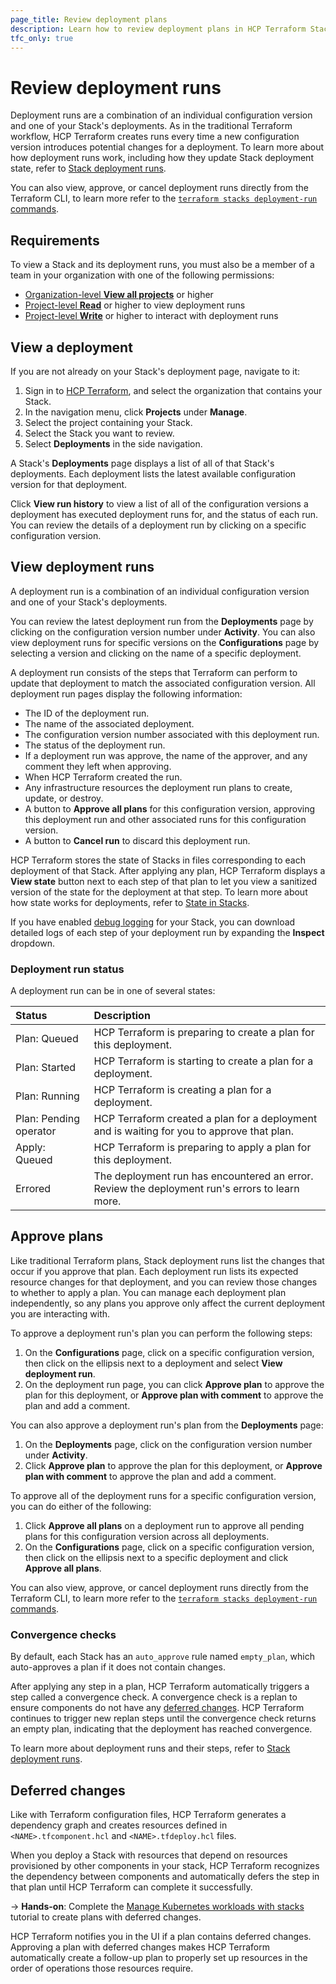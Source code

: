 ```yaml
---
page_title: Review deployment plans
description: Learn how to review deployment plans in HCP Terraform Stacks.
tfc_only: true
---
```


# Review deployment runs

Deployment runs are a combination of an individual configuration version and one of your Stack's deployments. As in the traditional Terraform workflow, HCP Terraform creates runs every time a new configuration version introduces potential changes for a deployment. To learn more about how deployment runs work, including how they update Stack deployment state, refer to [Stack deployment runs](/terraform/cloud-docs/stacks/runs).

You can also view, approve, or cancel deployment runs directly from the Terraform CLI, to learn more refer to the [`terraform stacks deployment-run` commands](/terraform/cli/commands/stacks/deployment-run).

## Requirements

To view a Stack and its deployment runs, you must also be a member of a team in your organization with one of the following permissions:
* [Organization-level **View all projects**](/terraform/cloud-docs/users-teams-organizations/permissions) or higher
* [Project-level **Read**](/terraform/cloud-docs/users-teams-organizations/permissions) or higher to view deployment runs
* [Project-level **Write**](/terraform/cloud-docs/users-teams-organizations/permissions) or higher to interact with deployment runs

## View a deployment

If you are not already on your Stack's deployment page, navigate to it:

1. Sign in to [HCP Terraform](https://app.terraform.io), and select the organization that contains your Stack.
1. In the navigation menu, click **Projects** under **Manage**.
1. Select the project containing your Stack.
1. Select the Stack you want to review.
1. Select **Deployments** in the side navigation.

A Stack's **Deployments** page displays a list of all of that Stack's deployments. Each deployment lists the latest available configuration version for that deployment.

Click **View run history** to view a list of all of the configuration versions a deployment has executed deployment runs for, and the status of each run. You can review the details of a deployment run by clicking on a specific configuration version.

## View deployment runs

A deployment run is a combination of an individual configuration version and one of your Stack's deployments.

You can review the latest deployment run from the **Deployments** page by clicking on the configuration version number under **Activity**. You can also view deployment runs for specific versions on the **Configurations** page by selecting a version and clicking on the name of a specific deployment.

A deployment run consists of the steps that Terraform can perform to update that deployment to match the associated configuration version. All deployment run pages display the following information:

- The ID of the deployment run.
- The name of the associated deployment.
- The configuration version number associated with this deployment run.
- The status of the deployment run.
- If a deployment run was approve, the name of the approver, and any comment they left when approving.
- When HCP Terraform created the run.
- Any infrastructure resources the deployment run plans to create, update, or destroy.
- A button to **Approve all plans** for this configuration version, approving this deployment run and other associated runs for this configuration version.
- A button to **Cancel run** to discard this deployment run.

HCP Terraform stores the state of Stacks in files corresponding to each deployment of that Stack. After applying any plan, HCP Terraform displays a **View state** button next to each step of that plan to let you view a sanitized version of the state for the deployment at that step. To learn more about how state works for deployments, refer to [State in Stacks](/terraform/cloud-docs/stacks/state).

If you have enabled [debug logging](/terraform/cloud-docs/stacks/configure) for your Stack, you can download detailed logs of each step of your deployment run by expanding the **Inspect** dropdown.

### Deployment run status

A deployment run can be in one of several states:

| Status | Description |
| :---- | :---- |
| Plan: Queued | HCP Terraform is preparing to create a plan for this deployment. |
| Plan: Started | HCP Terraform is starting to create a plan for a deployment. |
| Plan: Running | HCP Terraform is creating a plan for a deployment. |
| Plan: Pending operator | HCP Terraform created a plan for a deployment and is waiting for you to approve that plan. |
| Apply: Queued | HCP Terraform is preparing to apply a plan for this deployment. |
| Errored | The deployment run has encountered an error. Review the deployment run's errors to learn more. |

## Approve plans

Like traditional Terraform plans, Stack deployment runs list the changes that occur if you approve that plan. Each deployment run lists its expected resource changes for that deployment, and you can review those changes to whether to apply a plan. You can manage each deployment plan independently, so any plans you approve only affect the current deployment you are interacting with.

To approve a deployment run's plan you can perform the following steps:
1. On the **Configurations** page, click on a specific configuration version, then click on the ellipsis next to a deployment and select **View deployment run**.
1. On the deployment run page, you can click **Approve plan** to approve the plan for this deployment, or **Approve plan with comment** to approve the plan and add a comment.

You can also approve a deployment run's plan from the **Deployments** page:
1. On the **Deployments** page, click on the configuration version number under **Activity**.
1. Click **Approve plan** to approve the plan for this deployment, or **Approve plan with comment** to approve the plan and add a comment.

To approve all of the deployment runs for a specific configuration version, you can do either of the following:
1. Click **Approve all plans** on a deployment run to approve all pending plans for this configuration version across all deployments.
1. On the **Configurations** page, click on a specific configuration version, then click on the ellipsis next to a specific deployment and click **Approve all plans**.

You can also view, approve, or cancel deployment runs directly from the Terraform CLI, to learn more refer to the [`terraform stacks deployment-run` commands](/terraform/cli/commands/stacks/deployment-run).

### Convergence checks

By default, each Stack has an `auto_approve` rule named `empty_plan`, which auto-approves a plan if it does not contain changes.

After applying any step in a plan, HCP Terraform automatically triggers a step called a convergence check. A convergence check is a replan to ensure components do not have any [deferred changes](#deferred-changes). HCP Terraform continues to trigger new replan steps until the convergence check returns an empty plan, indicating that the deployment has reached convergence.

To learn more about deployment runs and their steps, refer to [Stack deployment runs](/terraform/cloud-docs/stacks/runs).

## Deferred changes

Like with Terraform configuration files, HCP Terraform generates a dependency graph and creates resources defined in `<NAME>.tfcomponent.hcl` and `<NAME>.tfdeploy.hcl` files.

When you deploy a Stack with resources that depend on resources provisioned by other components in your stack, HCP Terraform recognizes the dependency between components and automatically defers the step in that plan until HCP Terraform can complete it successfully.

-> **Hands-on**: Complete the [Manage Kubernetes workloads with stacks](/terraform/tutorials/cloud/stacks-eks-deferred) tutorial to create plans with deferred changes.

HCP Terraform notifies you in the UI if a plan contains deferred changes. Approving a plan with deferred changes makes HCP Terraform automatically create a follow-up plan to properly set up resources in the order of operations those resources require.

